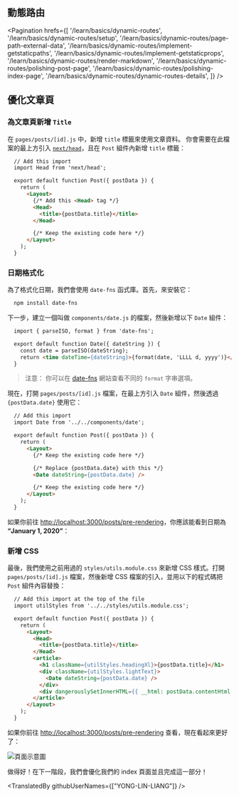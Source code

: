 ## 動態路由

<Pagination
  hrefs={[
    '/learn/basics/dynamic-routes',
    '/learn/basics/dynamic-routes/setup',
    '/learn/basics/dynamic-routes/page-path-external-data',
    '/learn/basics/dynamic-routes/implement-getstaticpaths',
    '/learn/basics/dynamic-routes/implement-getstaticprops',
    '/learn/basics/dynamic-routes/render-markdown',
    '/learn/basics/dynamic-routes/polishing-post-page',
    '/learn/basics/dynamic-routes/polishing-index-page',
    '/learn/basics/dynamic-routes/dynamic-routes-details',
  ]}
/>

## 優化文章頁

### 為文章頁新增 `Title`

在 `pages/posts/[id].js` 中，新增 `title` 標籤來使用文章資料。 你會需要在此檔案的最上方引入 [`next/head`](/docs/api-reference/next/head)，且在 `Post` 組件內新增 `title` 標籤：

```html
  // Add this import
  import Head from 'next/head';

  export default function Post({ postData }) {
    return (
      <Layout>
        {/* Add this <Head> tag */}
        <Head>
          <title>{postData.title}</title>
        </Head>

        {/* Keep the existing code here */}
      </Layout>
    );
  }
```

### 日期格式化

為了格式化日期，我們會使用 `date-fns` 函式庫。首先，來安裝它：

```html
  npm install date-fns
```

下一步，建立一個叫做 `components/date.js` 的檔案，然後新增以下 `Date` 組件：

```html
  import { parseISO, format } from 'date-fns';

  export default function Date({ dateString }) {
    const date = parseISO(dateString);
    return <time dateTime={dateString}>{format(date, 'LLLL d, yyyy')}</time>;
  }
```

> 注意： 你可以在 [date-fns](https://date-fns.org/v2.16.1/docs/format) 網站查看不同的 `format` 字串選項。

現在，打開 `pages/posts/[id].js` 檔案，在最上方引入 `Date` 組件，然後透過 `{postData.date}` 使用它：

```html
  // Add this import
  import Date from '../../components/date';

  export default function Post({ postData }) {
    return (
      <Layout>
        {/* Keep the existing code here */}

        {/* Replace {postData.date} with this */}
        <Date dateString={postData.date} />

        {/* Keep the existing code here */}
      </Layout>
    );
  }
```

如果你前往 [http://localhost:3000/posts/pre-rendering](http://localhost:3000/posts/pre-rendering)，你應該能看到日期為 **“January 1, 2020”**：

### 新增 CSS

最後，我們使用之前用過的 `styles/utils.module.css` 來新增 CSS 樣式。打開 `pages/posts/[id].js` 檔案，然後新增 CSS 檔案的引入，並用以下的程式碼把 `Post` 組件內容替換：

```html
  // Add this import at the top of the file
  import utilStyles from '../../styles/utils.module.css';

  export default function Post({ postData }) {
    return (
      <Layout>
        <Head>
          <title>{postData.title}</title>
        </Head>
        <article>
          <h1 className={utilStyles.headingXl}>{postData.title}</h1>
          <div className={utilStyles.lightText}>
            <Date dateString={postData.date} />
          </div>
          <div dangerouslySetInnerHTML={{ __html: postData.contentHtml }} />
        </article>
      </Layout>
    );
  }
```

如果你前往 [http://localhost:3000/posts/pre-rendering](http://localhost:3000/posts/pre-rendering) 查看，現在看起來更好了：

![頁面示意圖](https://nextjs.org/static/images/learn/dynamic-routes/post-page-css.png "頁面示意圖")

做得好！在下一階段，我們會優化我們的 index 頁面並且完成這一部分！

<TranslatedBy githubUserNames={["YONG-LIN-LIANG"]} />